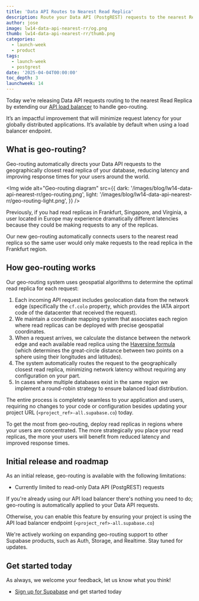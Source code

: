 ```yaml
---
title: 'Data API Routes to Nearest Read Replica'
description: Route your Data API (PostgREST) requests to the nearest Read Replica
author: jose
image: lw14-data-api-nearest-rr/og.png
thumb: lw14-data-api-nearest-rr/thumb.png
categories:
  - launch-week
  - product
tags:
  - launch-week
  - postgrest
date: '2025-04-04T00:00:00'
toc_depth: 3
launchweek: 14
---
```


Today we’re releasing Data API requests routing to the nearest Read Replica by extending our [API load balancer](/docs/guides/platform/read-replicas#api-load-balancer) to handle geo-routing.

It’s an impactful improvement that will minimize request latency for your globally distributed applications. It’s available by default when using a load balancer endpoint.

## What is geo-routing?

Geo-routing automatically directs your Data API requests to the geographically closest read replica of your database, reducing latency and improving response times for your users around the world.

<Img
  wide
  alt="Geo-routing diagram"
  src={{
    dark: '/images/blog/lw14-data-api-nearest-rr/geo-routing.png',
    light: '/images/blog/lw14-data-api-nearest-rr/geo-routing-light.png',
  }}
/>

Previously, if you had read replicas in Frankfurt, Singapore, and Virginia, a user located in Europe may experience dramatically different latencies because they could be making requests to any of the replicas.

Our new geo-routing automatically connects users to the nearest read replica so the same user would only make requests to the read replica in the Frankfurt region.

## How geo-routing works

Our geo-routing system uses geospatial algorithms to determine the optimal read replica for each request:

1. Each incoming API request includes geolocation data from the network edge (specifically the `cf.colo` property, which provides the IATA airport code of the datacenter that received the request).
2. We maintain a coordinate mapping system that associates each region where read replicas can be deployed with precise geospatial coordinates.
3. When a request arrives, we calculate the distance between the network edge and each available read replica using the [Haversine formula](https://en.wikipedia.org/wiki/Haversine_formula) (which determines the great-circle distance between two points on a sphere using their longitudes and latitudes).
4. The system automatically routes the request to the geographically closest read replica, minimizing network latency without requiring any configuration on your part.
5. In cases where multiple databases exist in the same region we implement a round-robin strategy to ensure balanced load distribution.

The entire process is completely seamless to your application and users, requiring no changes to your code or configuration besides updating your project URL (`<project_ref>-all.supabase.co`) today.

To get the most from geo-routing, deploy read replicas in regions where your users are concentrated. The more strategically you place your read replicas, the more your users will benefit from reduced latency and improved response times.

## Initial release and roadmap

As an initial release, geo-routing is available with the following limitations:

- Currently limited to read-only Data API (PostgREST) requests

If you're already using our API load balancer there's nothing you need to do; geo-routing is automatically applied to your Data API requests.

Otherwise, you can enable this feature by ensuring your project is using the API load balancer endpoint (`<project_ref>-all.supabase.co`)

We're actively working on expanding geo-routing support to other Supabase products, such as Auth, Storage, and Realtime. Stay tuned for updates.

## Get started today

As always, we welcome your feedback, let us know what you think!

- [Sign up for Supabase](/dashboard/sign-up) and get started today
